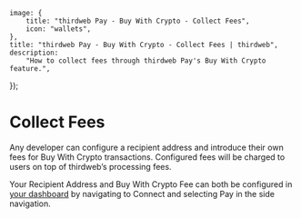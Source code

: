 
	image: {
		title: "thirdweb Pay - Buy With Crypto - Collect Fees",
		icon: "wallets",
	},
	title: "thirdweb Pay - Buy With Crypto - Collect Fees | thirdweb",
	description:
		"How to collect fees through thirdweb Pay's Buy With Crypto feature.",
});

# Collect Fees

Any developer can configure a recipient address and introduce their own fees for Buy With Crypto transactions. Configured fees will be charged to users on top of thirdweb’s processing fees.

Your Recipient Address and Buy With Crypto Fee can both be configured in [your dashboard](https://www.thirdweb.com/dashboard/connect/pay) by navigating to Connect and selecting Pay in the side navigation.

<DocImage src={paySettingsImage} />
